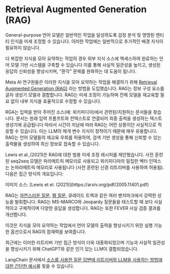 # Retrieval Augmented Generation (RAG)


General-purpose 언어 모델은 일반적인 작업을 달성하도록 감정 분석 및 명명된 엔티티 인식을 미세 조정할 수 있습니다. 이러한 작업에는 일반적으로 추가적인 배경 지식이 필요하지 않습니다.

더 복잡한 지식을 모아 요약하는 작업의 경우 외부 지식 소스에 액세스하여 완료하는 언어 모델 기반 시스템을 구축할 수 있습니다 이를 통해 사실적 일관성을 높이고, 생성된 응답의 신뢰성을 향상시키며, "환각" 문제를 완화하는 데 도움이 됩니다.

Meta AI 연구원들은 이러한 지식을 모아 요약하는 작업을 해결하기 위해 [Retrieval Augmented Generation (RAG)](https://ai.facebook.com/blog/retrieval-augmented-generation-streamlining-the-creation-of-intelligent-natural-language-processing-models/) 라는 방법을 도입했습니다. RAG는 정보 구성 요소를 글자 생성기 모델과 결합합니다. RAG는 미세 조정이 가능하며 전체 모델을 재교육할 필요 없이 내부 지식을 효율적으로 수정할 수 있습니다.

RGA는 입력을 받아 주어진 소스(예: 위키피디아)에서 관련된/지원하는 문서들을 찾습니다. 문서는 원래 입력 프롬프트와 컨텍스트로 연결되어 최종 출력을 생성하는 텍스트 생성기에 공급됩니다 따라서 시간이 지남에 따라 RAG는 어떤 상황이던 사실적으로 적응할 수 있습니다. 이는 LLM의 매개 변수 지식이 정적이기 때문에 매우 유용합니다. RAG는 언어 모델들의 재교육 우회를 허용하여, 검색 기반 생성을 통해 신뢰할 수 있는 출력물을 생성하여 최신 정보로 접속할 수 있습니다.

Lewis et al.,(2021)은 RAG에 대한 범용 미세 조정 레시피를 제안했습니다. 사전 훈련된 seq2seq 모델은 파라메트릭 메모리로 사용되고 위키피디아의 밀집한 벡터 인덱스는 논파라메트릭 메모리로 사용됩니다 (사전 훈련된 신경 리트리버를 사용하여 허용됨). 다음은 접근 방식의 개요입니다:

<Screenshot src={RAG} alt="RAG" />
이미지 소스: [Lewis et el. (2021)](https://arxiv.org/pdf/2005.11401.pdf)

RAG는 [자연스러운 질문](https://ai.google.com/research/NaturalQuestions), [웹 질문](https://paperswithcode.com/dataset/webquestions), 큐레이드 트랙과 같은 여러 벤치마크에서 강력한 성능을 발휘합니다. RAG는 ​​MS-MARCO와 Jeopardy 질문들을 테스트할 때 보다 사실적이고 구체적이며 다양한 응답을 생성합니다. RAG는 ​​또한 FEVER 사실 검증 결과를 개선합니다.

이것은 지식을 모아 요약하는 작업에서 언어 모델의 출력을 향상시키기 위한 실행 가능한 옵션으로서 RAG의 잠재력을 보여줍니다.

최근에는 이러한 리트리버 기반 접근 방식이 더욱 대중화되었으며 기능과 사실적 일관성을 향상시키기 위해 ChatGPT와 같은 인기 있는 LLM이 결합되었습니다.

LangChain 문서에서 [소스를 사용한 질문 답변에 리트리버와 LLM을 사용하는 방법에 대한 간단한 예시](https://python.langchain.com/en/latest/modules/chains/index_examples/vector_db_qa_with_sources.html)를 찾을 수 있습니다.
